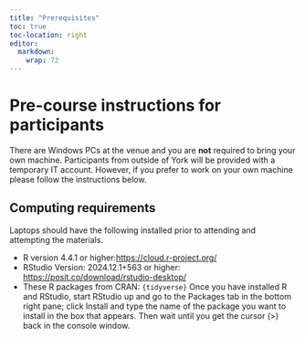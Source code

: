```yaml
---
title: "Prerequisites"
toc: true
toc-location: right
editor: 
  markdown: 
    wrap: 72
---
```


# Pre-course instructions for participants

There are Windows PCs at the venue and you are **not** required to bring
your own machine. Participants from outside of York will be provided
with a temporary IT account. However, if you prefer to work on your own
machine please follow the instructions below.

## Computing requirements

Laptops should have the following installed prior to attending and
attempting the materials.

-   R version 4.4.1 or higher:<https://cloud.r-project.org/>
-   RStudio Version: 2024.12.1+563 or higher:
    <https://posit.co/download/rstudio-desktop/>
-   These R packages from CRAN: `{tidyverse}` Once you have
    installed R and RStudio, start RStudio up and go to the Packages tab
    in the bottom right pane; click Install and type the name of the
    package you want to install in the box that appears. Then wait until
    you get the cursor (\>) back in the console window.
